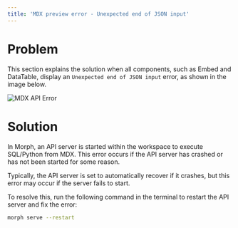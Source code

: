 ```yaml
---
title: 'MDX preview error - Unexpected end of JSON input'
---
```


# Problem

This section explains the solution when all components, such as Embed and DataTable, display an `Unexpected end of JSON input` error, as shown in the image below.

<img
    src="/assets/images/troubleshooting/mdx-api-error.png"
    alt="MDX API Error"
/>

# Solution

In Morph, an API server is started within the workspace to execute SQL/Python from MDX. This error occurs if the API server has crashed or has not been started for some reason.

Typically, the API server is set to automatically recover if it crashes, but this error may occur if the server fails to start.

To resolve this, run the following command in the terminal to restart the API server and fix the error:

```bash Shell
morph serve --restart
```
